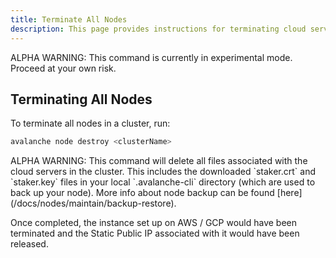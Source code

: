 ```yaml
---
title: Terminate All Nodes
description: This page provides instructions for terminating cloud server nodes created by Avalanche-CLI.
---
```


<Callout type="warn">
ALPHA WARNING: This command is currently in experimental mode. Proceed at your own risk.
</Callout>

Terminating All Nodes[​](#terminating-all-nodes "Direct link to heading")
-------------------------------------------------------------------------

To terminate all nodes in a cluster, run:

```bash
avalanche node destroy <clusterName>
```

<Callout type="warn">
ALPHA WARNING: This command will delete all files associated with the cloud servers in the cluster. This includes the downloaded `staker.crt` and `staker.key` files in your local `.avalanche-cli` directory (which are used to back up your node). More info about node backup can be found [here](/docs/nodes/maintain/backup-restore).
</Callout>

Once completed, the instance set up on AWS / GCP would have been terminated and the Static Public IP associated with it would have been released.